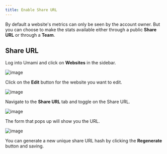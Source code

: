 ```yaml
---
title: Enable Share URL
---
```


By default a website's metrics can only be seen by the account owner. But you can choose to make the stats available either through a public **Share URL** or through a **Team**.

## Share URL

Log into Umami and click on **Websites** in the sidebar.

![image](/images/docs/v3/navbar.png)

Click on the **Edit** button for the website you want to edit.

![image](/images/docs/v3/website-edit.png)

Navigate to the **Share URL** tab and toggle on the Share URL.

![image](/images/docs/v3/share-url.png)

The form that pops up will show you the URL.

![image](/images/docs/v3/share-url-form.png)

You can generate a new unique share URL hash by clicking the **Regenerate** button and saving.
